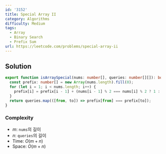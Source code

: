 ```yaml
---
id: '3152'
title: Special Array II
category: Algorithms
difficulty: Medium
tags:
  - Array
  - Binary Search
  - Prefix Sum
url: https://leetcode.com/problems/special-array-ii
---
```


## Solution

```typescript showLineNumbers
export function isArraySpecial(nums: number[], queries: number[][]): boolean[] {
  const prefix: number[] = new Array(nums.length).fill(0);
  for (let i = 1; i < nums.length; i++) {
    prefix[i] = prefix[i - 1] + (nums[i - 1] % 2 === nums[i] % 2 ? 1 : 0);
  }
  return queries.map(([from, to]) => prefix[from] === prefix[to]);
}
```

### Complexity

- $m$: `nums`의 길이
- $n$: `queries`의 길이
- Time: $O(m + n)$
- Space: $O(m + n)$
